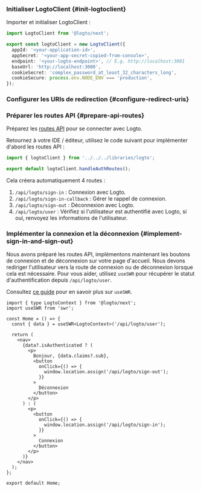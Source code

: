 
### Initialiser LogtoClient \{#init-logtoclient}

Importer et initialiser LogtoClient :

```ts title="libraries/logto.ts"
import LogtoClient from '@logto/next';

export const logtoClient = new LogtoClient({
  appId: '<your-application-id>',
  appSecret: '<your-app-secret-copied-from-console>',
  endpoint: '<your-logto-endpoint>', // E.g. http://localhost:3001
  baseUrl: 'http://localhost:3000',
  cookieSecret: 'complex_password_at_least_32_characters_long',
  cookieSecure: process.env.NODE_ENV === 'production',
});
```

### Configurer les URIs de redirection \{#configure-redirect-uris}

<SignInFlowSummary />

<AssumingUrl />

<WebConfigureRedirectUris redirectUri="http://localhost:3000/api/logto/sign-in-callback" />

### Préparer les routes API \{#prepare-api-routes}

Préparez les [routes API](https://nextjs.org/docs/pages/building-your-application/routing/api-routes) pour se connecter avec Logto.

Retournez à votre IDE / éditeur, utilisez le code suivant pour implémenter d'abord les routes API :

```ts title="pages/api/logto/[action].ts"
import { logtoClient } from '../../../libraries/logto';

export default logtoClient.handleAuthRoutes();
```

Cela créera automatiquement 4 routes :

1. `/api/logto/sign-in` : Connexion avec Logto.
2. `/api/logto/sign-in-callback` : Gérer le rappel de connexion.
3. `/api/logto/sign-out` : Déconnexion avec Logto.
4. `/api/logto/user` : Vérifiez si l'utilisateur est authentifié avec Logto, si oui, renvoyez les informations de l'utilisateur.

### Implémenter la connexion et la déconnexion \{#implement-sign-in-and-sign-out}

Nous avons préparé les routes API, implémentons maintenant les boutons de connexion et de déconnexion sur votre page d'accueil. Nous devons rediriger l'utilisateur vers la route de connexion ou de déconnexion lorsque cela est nécessaire. Pour vous aider, utilisez `useSWR` pour récupérer le statut d'authentification depuis `/api/logto/user`.

Consultez [ce guide](https://swr.vercel.app/docs/getting-started) pour en savoir plus sur `useSWR`.

```tsx title="/pages/index.tsx"
import { type LogtoContext } from '@logto/next';
import useSWR from 'swr';

const Home = () => {
  const { data } = useSWR<LogtoContext>('/api/logto/user');

  return (
    <nav>
      {data?.isAuthenticated ? (
        <p>
          Bonjour, {data.claims?.sub},
          <button
            onClick={() => {
              window.location.assign('/api/logto/sign-out');
            }}
          >
            Déconnexion
          </button>
        </p>
      ) : (
        <p>
          <button
            onClick={() => {
              window.location.assign('/api/logto/sign-in');
            }}
          >
            Connexion
          </button>
        </p>
      )}
    </nav>
  );
};

export default Home;
```

<Checkpoint />
